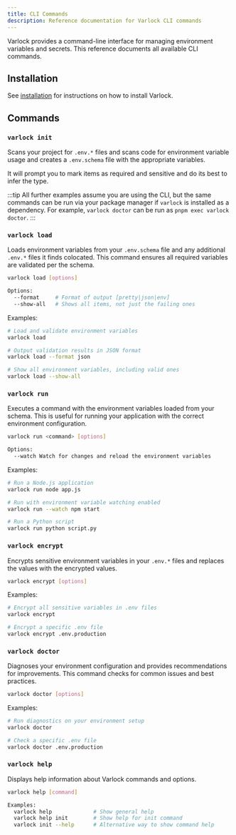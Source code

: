 ```yaml
---
title: CLI Commands
description: Reference documentation for Varlock CLI commands
---
```



Varlock provides a command-line interface for managing environment variables and secrets. This reference documents all available CLI commands.

## Installation

See [installation](/docs/getting-started/installation) for instructions on how to install Varlock.

## Commands

### `varlock init`

<InitCommand />

Scans your project for `.env.*` files and scans code for environment variable usage and creates a `.env.schema` file with the appropriate variables.

It will prompt you to mark items as required and sensitive and do its best to infer the type.

:::tip
All further examples assume you are using the CLI, but the same commands can be run via your package manager if `varlock` is installed as a dependency. For example, `varlock doctor` can be run as `pnpm exec varlock doctor`.
:::

### `varlock load`

Loads environment variables from your `.env.schema` file and any additional `.env.*` files it finds colocated. This command ensures all required variables are validated per the schema.

```bash
varlock load [options]

Options:
  --format     # Format of output [pretty|json|env]
  --show-all   # Shows all items, not just the failing ones 
```

Examples:
```bash
# Load and validate environment variables
varlock load

# Output validation results in JSON format
varlock load --format json

# Show all environment variables, including valid ones
varlock load --show-all
```

### `varlock run`

Executes a command with the environment variables loaded from your schema. This is useful for running your application with the correct environment configuration.

```bash
varlock run <command> [options]

Options:
  --watch Watch for changes and reload the environment variables
```

Examples:
```bash
# Run a Node.js application
varlock run node app.js

# Run with environment variable watching enabled
varlock run --watch npm start

# Run a Python script
varlock run python script.py
```

### `varlock encrypt`

Encrypts sensitive environment variables in your `.env.*` files and replaces the values with the encrypted values.

```bash
varlock encrypt [options]
```

Examples:
```bash
# Encrypt all sensitive variables in .env files
varlock encrypt

# Encrypt a specific .env file
varlock encrypt .env.production
```

### `varlock doctor`

Diagnoses your environment configuration and provides recommendations for improvements. This command checks for common issues and best practices.

```bash
varlock doctor [options]
```

Examples:
```bash
# Run diagnostics on your environment setup
varlock doctor

# Check a specific .env file
varlock doctor .env.production
```

### `varlock help`

Displays help information about Varlock commands and options.

```bash
varlock help [command]

Examples:
  varlock help             # Show general help
  varlock help init        # Show help for init command
  varlock init --help      # Alternative way to show command help
```

